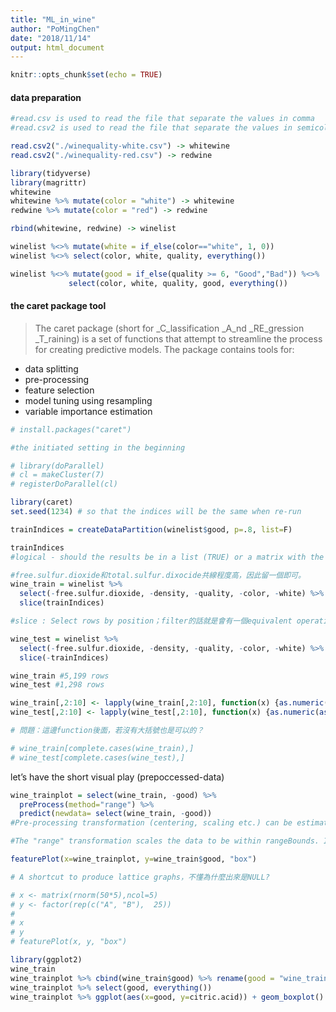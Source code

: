 ```yaml
---
title: "ML_in_wine"
author: "PoMingChen"
date: "2018/11/14"
output: html_document
---
```


```r
knitr::opts_chunk$set(echo = TRUE)
```

#### data preparation
```r
#read.csv is used to read the file that separate the values in comma
#read.csv2 is used to read the file that separate the values in semicolon

read.csv2("./winequality-white.csv") -> whitewine
read.csv2("./winequality-red.csv") -> redwine
```

```r
library(tidyverse)
library(magrittr)
whitewine
whitewine %>% mutate(color = "white") -> whitewine
redwine %>% mutate(color = "red") -> redwine

rbind(whitewine, redwine) -> winelist

winelist %<>% mutate(white = if_else(color=="white", 1, 0))
winelist %<>% select(color, white, quality, everything())
```

```r
winelist %<>% mutate(good = if_else(quality >= 6, "Good","Bad")) %<>% 
             select(color, white, quality, good, everything())
```

#### the caret package tool
> The caret package (short for _C_lassification _A_nd _RE_gression _T_raining) is a set of functions that attempt to streamline the process for creating predictive models. The package contains tools for:

- data splitting
- pre-processing
- feature selection
- model tuning using resampling
- variable importance estimation
```r
# install.packages("caret")
```

```r
#the initiated setting in the beginning

# library(doParallel)
# cl = makeCluster(7)
# registerDoParallel(cl)
```

```r
library(caret)
set.seed(1234) # so that the indices will be the same when re-run

trainIndices = createDataPartition(winelist$good, p=.8, list=F)

trainIndices
#logical - should the results be in a list (TRUE) or a matrix with the number of rows equal to floor(p * length(y)) and times columns.

#free.sulfur.dioxide和total.sulfur.dixocide共線程度高，因此留一個即可。
wine_train = winelist %>% 
  select(-free.sulfur.dioxide, -density, -quality, -color, -white) %>% 
  slice(trainIndices)

#slice : Select rows by position；filter的話就是會有一個equivalent operation

wine_test = winelist %>% 
  select(-free.sulfur.dioxide, -density, -quality, -color, -white) %>% 
  slice(-trainIndices)
```

```r
wine_train #5,199 rows
wine_test #1,298 rows

wine_train[,2:10] <- lapply(wine_train[,2:10], function(x) {as.numeric(as.character(x))})
wine_test[,2:10] <- lapply(wine_test[,2:10], function(x) {as.numeric(as.character(x))})

# 問題：這邊function後面，若沒有大括號也是可以的？

# wine_train[complete.cases(wine_train),]
# wine_test[complete.cases(wine_test),]
```

let's have the short visual play (prepoccessed-data)
```r
wine_trainplot = select(wine_train, -good) %>% 
  preProcess(method="range") %>% 
  predict(newdata= select(wine_train, -good))
#Pre-processing transformation (centering, scaling etc.) can be estimated from the training data and applied to any data set with the same variables.

#The "range" transformation scales the data to be within rangeBounds. If new samples have values larger or smaller than those in the training set, values will be outside of this range.

```

```r
featurePlot(x=wine_trainplot, y=wine_train$good, "box")

# A shortcut to produce lattice graphs，不懂為什麼出來是NULL?
```

```r
# x <- matrix(rnorm(50*5),ncol=5)
# y <- factor(rep(c("A", "B"),  25))
# 
# x
# y
# featurePlot(x, y, "box")
```

```r
library(ggplot2)
wine_train
wine_trainplot %>% cbind(wine_train$good) %>% rename(good = "wine_train$good") -> wine_trainplot
wine_trainplot %>% select(good, everything())
wine_trainplot %>% ggplot(aes(x=good, y=citric.acid)) + geom_boxplot()
```


